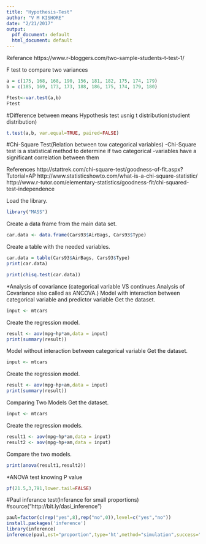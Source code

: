 ---
title: "Hypothesis-Test"
author: "V M KISHORE"
date: "2/21/2017"
output:
  pdf_document: default
  html_document: default
---

Referance 
https://www.r-bloggers.com/two-sample-students-t-test-1/

F test to compare two variances
```{r}
a = c(175, 168, 168, 190, 156, 181, 182, 175, 174, 179)
b = c(185, 169, 173, 173, 188, 186, 175, 174, 179, 180)

Ftest<-var.test(a,b)
Ftest
```




#Difference between means Hypothesis test usnig t distribution(studient distribution)
```{r}
t.test(a,b, var.equal=TRUE, paired=FALSE)
```




#Chi-Square Test(Relation between tow categorical variables)
  -Chi-Square test is a statistical method to determine if two categorical
  -variables have a significant correlation between them
  
References
http://stattrek.com/chi-square-test/goodness-of-fit.aspx?Tutorial=AP
http://www.statisticshowto.com/what-is-a-chi-square-statistic/
http://www.r-tutor.com/elementary-statistics/goodness-fit/chi-squared-test-independence


Load the library.
```{r}
library("MASS")

```


Create a data frame from the main data set.
```{r}
car.data <- data.frame(Cars93$AirBags, Cars93$Type)

```


Create a table with the needed variables.
```{r}
car.data = table(Cars93$AirBags, Cars93$Type)
print(car.data)

```

```{r}
print(chisq.test(car.data))

```





*Analysis of covariance (categorical variable VS continues.Analysis of Covariance also called as ANCOVA.)
Model with interaction between categorical variable and predictor variable
Get the dataset.
```{r}
input <- mtcars

```


Create the regression model.
```{r}
result <- aov(mpg~hp*am,data = input)
print(summary(result))
```



Model without interaction between categorical variable
Get the dataset.
```{r}
input <- mtcars

```


Create the regression model.
```{r}
result <- aov(mpg~hp+am,data = input)
print(summary(result))
```



Comparing Two Models
Get the dataset.
```{r}
input <- mtcars

```



Create the regression models.
```{r}
result1 <- aov(mpg~hp*am,data = input)
result2 <- aov(mpg~hp+am,data = input)

```


Compare the two models.
```{r}
print(anova(result1,result2))
```

*ANOVA test knowing P value
```{r}
pf(21.5,3,791,lower.tail=FALSE)
```



#Paul inferance test(Inferance for small proportions)
#source("http://bit.ly/dasi_inference")
```{r}
paul=factor(c(rep("yes",8),rep("no",0)),level=c("yes","no"))
install.packages('inference')
library(inference)
inference(paul,est="proportion",type='ht',method="simulation",success="yes",null=.5,alternative="greater")

```

